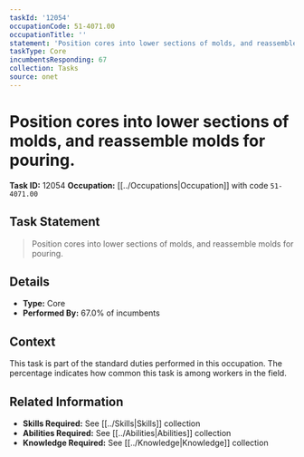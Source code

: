 ```yaml
---
taskId: '12054'
occupationCode: 51-4071.00
occupationTitle: ''
statement: 'Position cores into lower sections of molds, and reassemble molds for pouring.'
taskType: Core
incumbentsResponding: 67
collection: Tasks
source: onet
---
```

# Position cores into lower sections of molds, and reassemble molds for pouring.

**Task ID:** 12054
**Occupation:** [[../Occupations|Occupation]] with code `51-4071.00`

## Task Statement

> Position cores into lower sections of molds, and reassemble molds for pouring.

## Details

- **Type:** Core
- **Performed By:** 67.0% of incumbents

## Context

This task is part of the standard duties performed in this occupation. The percentage indicates how common this task is among workers in the field.

## Related Information

- **Skills Required:** See [[../Skills|Skills]] collection
- **Abilities Required:** See [[../Abilities|Abilities]] collection
- **Knowledge Required:** See [[../Knowledge|Knowledge]] collection
